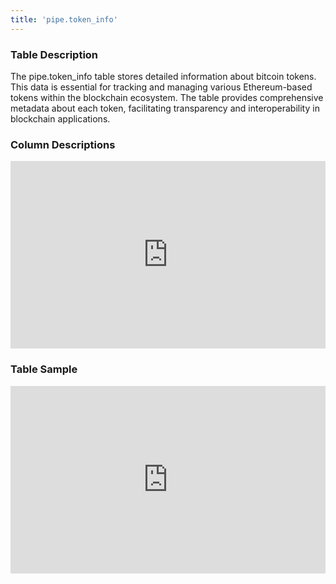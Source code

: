 ```yaml
---
title: 'pipe.token_info'
---
```


### Table Description
The pipe.token_info table stores detailed information about bitcoin tokens. This data is essential for tracking and managing various Ethereum-based tokens within the blockchain ecosystem. The table provides comprehensive metadata about each token, facilitating transparency and interoperability in blockchain applications.
### Column Descriptions

<div>
    <iframe
        src="http://127.0.0.1:3000/columns/pipe.token_info"
        width="100%"
        height="300px"
        frameBorder="0"
        scrolling="no"
    ></iframe>
</div>

### Table Sample

<div>
    <iframe
        src="http://127.0.0.1:3000/data/pipe.token_info"
        width="100%"
        height="300px"
        frameBorder="0"
        scrolling="no"
    ></iframe>
</div>
